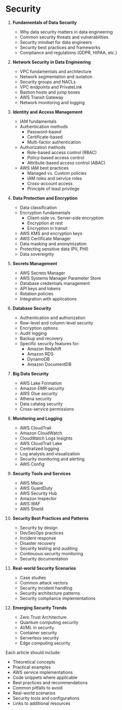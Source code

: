 # Security

1. **Fundamentals of Data Security**
   - Why data security matters in data engineering
   - Common security threats and vulnerabilities
   - Security mindset for data engineers
   - Security best practices and frameworks
   - Compliance and regulations (GDPR, HIPAA, etc.)

2. **Network Security in Data Engineering**
   - VPC fundamentals and architecture
   - Network segmentation and isolation
   - Security groups and NACLs
   - VPC endpoints and PrivateLink
   - Bastion hosts and jump boxes
   - AWS Transit Gateway
   - Network monitoring and logging

3. **Identity and Access Management**
   - IAM fundamentals
   - Authentication methods
     - Password-based
     - Certificate-based
     - Multi-factor authentication
   - Authorization methods
     - Role-based access control (RBAC)
     - Policy-based access control
     - Attribute-based access control (ABAC)
   - AWS IAM best practices
     - Managed vs. Custom policies
     - IAM roles and service roles
     - Cross-account access
     - Principle of least privilege

4. **Data Protection and Encryption**
   - Data classification
   - Encryption fundamentals
     - Client-side vs. Server-side encryption
     - Encryption at rest
     - Encryption in transit
   - AWS KMS and encryption keys
   - AWS Certificate Manager
   - Data masking and anonymization
   - Protecting sensitive data (PII, PHI)
   - Data sovereignty

5. **Secrets Management**
   - AWS Secrets Manager
   - AWS Systems Manager Parameter Store
   - Database credentials management
   - API keys and tokens
   - Rotation policies
   - Integration with applications

6. **Database Security**
   - Authentication and authorization
   - Row-level and column-level security
   - Encryption options
   - Audit logging
   - Backup and recovery
   - Specific security features for:
     - Amazon Redshift
     - Amazon RDS
     - DynamoDB
     - Amazon DocumentDB

7. **Big Data Security**
   - AWS Lake Formation
   - Amazon EMR security
   - AWS Glue security
   - Athena security
   - Data catalog security
   - Cross-service permissions

8. **Monitoring and Logging**
   - AWS CloudTrail
   - Amazon CloudWatch
   - CloudWatch Logs Insights
   - AWS CloudTrail Lake
   - Centralized logging
   - Log analysis and visualization
   - Security monitoring and alerting
   - AWS Config

9. **Security Tools and Services**
   - AWS Macie
   - AWS GuardDuty
   - AWS Security Hub
   - Amazon Inspector
   - AWS WAF
   - AWS Shield

10. **Security Best Practices and Patterns**
    - Security by design
    - DevSecOps practices
    - Incident response
    - Disaster recovery
    - Security testing and auditing
    - Continuous security monitoring
    - Security documentation

11. **Real-world Security Scenarios**
    - Case studies
    - Common attack vectors
    - Security incident handling
    - Security architecture patterns
    - Security compliance implementations

12. **Emerging Security Trends**
    - Zero Trust Architecture
    - Quantum computing security
    - AI/ML in security
    - Container security
    - Serverless security
    - Edge computing security

Each article should include:
- Theoretical concepts
- Practical examples
- AWS service implementations
- Code snippets where applicable
- Best practices and recommendations
- Common pitfalls to avoid
- Real-world scenarios
- Security tools and configurations
- Links to additional resources